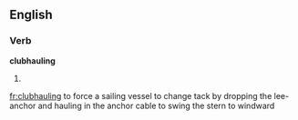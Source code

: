 ==English==

===Verb===
'''clubhauling'''

# {{present participle of|[[clubhaul]]}}

[[fr:clubhauling]]
to force a sailing vessel to change tack by dropping the lee-anchor and hauling in the anchor cable to swing the stern to windward